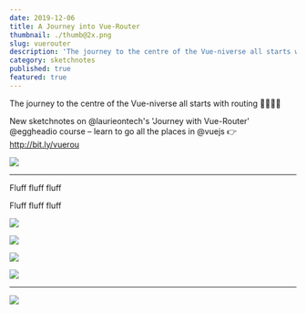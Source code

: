 ```yaml
---
date: 2019-12-06
title: A Journey into Vue-Router
thumbnail: ./thumb@2x.png
slug: vuerouter
description: 'The journey to the centre of the Vue-niverse all starts with routing'
category: sketchnotes
published: true
featured: true
---
```



<SketchesContainer>

The journey to the centre of the Vue-niverse all starts with routing 🚂🚂🚂🌌

New sketchnotes on @laurieontech's 'Journey with Vue-Router' @eggheadio course – learn to go all the places in @vuejs 👉http://bit.ly/vuerou 

![](https://og-image-egghead-course.now.sh/a-journey-with-vue-router)

<hr />

Fluff fluff fluff

Fluff fluff fluff

![](./VueRouter_1.png)

![](./VueRouter_2.png)

![](./VueRouter_3.png)

![](./VueRouter_4.png)

---

<div style={{margin: '0 auto', maxWidth:'400px'}}>



</div>

<VerticalSketchnote coursename="Journey with Vue-Router" courselink="http://bit.ly/vuerou">

![](./VueRouter--thumbnail.png)

</VerticalSketchnote>

</SketchesContainer>